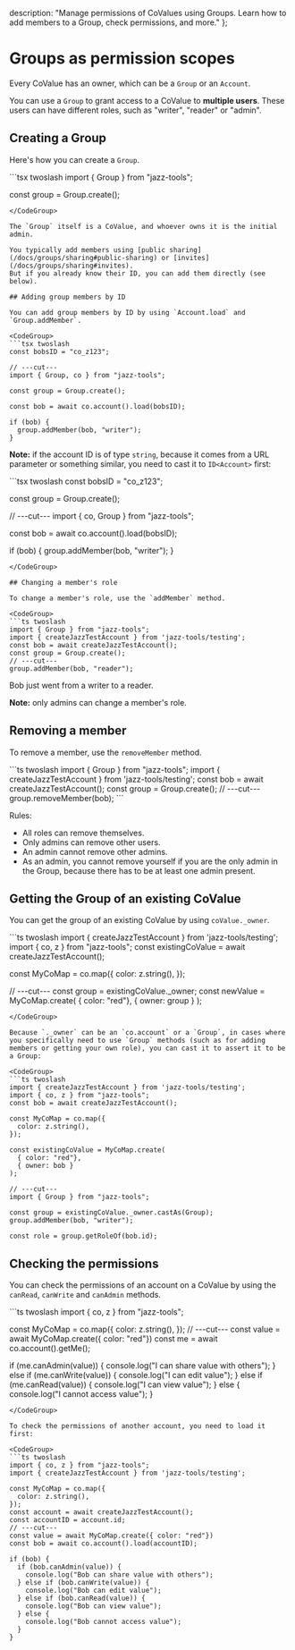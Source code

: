   description: "Manage permissions of CoValues using Groups. Learn how to add members to a Group, check permissions, and more."
};


# Groups as permission scopes

Every CoValue has an owner, which can be a `Group` or an `Account`.

You can use a `Group` to grant access to a CoValue to **multiple users**. These users can
have different roles, such as "writer", "reader" or "admin".

## Creating a Group

Here's how you can create a `Group`.

<CodeGroup>
```tsx twoslash
import { Group } from "jazz-tools";

const group = Group.create();
```
</CodeGroup>

The `Group` itself is a CoValue, and whoever owns it is the initial admin.

You typically add members using [public sharing](/docs/groups/sharing#public-sharing) or [invites](/docs/groups/sharing#invites).
But if you already know their ID, you can add them directly (see below).

## Adding group members by ID

You can add group members by ID by using `Account.load` and `Group.addMember`.

<CodeGroup>
```tsx twoslash
const bobsID = "co_z123";

// ---cut---
import { Group, co } from "jazz-tools";

const group = Group.create();

const bob = await co.account().load(bobsID);

if (bob) {
  group.addMember(bob, "writer");
}
```
</CodeGroup>

**Note:** if the account ID is of type `string`, because it comes from a URL parameter or something similar, you need to cast it to `ID<Account>` first:

<CodeGroup>
```tsx twoslash
const bobsID = "co_z123";

const group = Group.create();

// ---cut---
import { co, Group } from "jazz-tools";

const bob = await co.account().load(bobsID);

if (bob) {
  group.addMember(bob, "writer");
}
```
</CodeGroup>

## Changing a member's role

To change a member's role, use the `addMember` method.

<CodeGroup>
```ts twoslash
import { Group } from "jazz-tools";
import { createJazzTestAccount } from 'jazz-tools/testing';
const bob = await createJazzTestAccount();
const group = Group.create();
// ---cut---
group.addMember(bob, "reader");
```
</CodeGroup>

Bob just went from a writer to a reader.

**Note:** only admins can change a member's role.

## Removing a member

To remove a member, use the `removeMember` method.

<CodeGroup>
```ts twoslash
import { Group } from "jazz-tools";
import { createJazzTestAccount } from 'jazz-tools/testing';
const bob = await createJazzTestAccount();
const group = Group.create();
// ---cut---
group.removeMember(bob);
```
</CodeGroup>

Rules:
- All roles can remove themselves.
- Only admins can remove other users.
- An admin cannot remove other admins.
- As an admin, you cannot remove yourself if you are the only admin in the Group, because there has to be at least one admin present.

## Getting the Group of an existing CoValue

You can get the group of an existing CoValue by using `coValue._owner`.

<CodeGroup>
```ts twoslash
import { createJazzTestAccount } from 'jazz-tools/testing';
import { co, z } from "jazz-tools";
const existingCoValue = await createJazzTestAccount();

const MyCoMap = co.map({
  color: z.string(),
});

// ---cut---
const group = existingCoValue._owner;
const newValue = MyCoMap.create(
  { color: "red"},
  { owner: group }
);
```
</CodeGroup>

Because `._owner` can be an `co.account` or a `Group`, in cases where you specifically need to use `Group` methods (such as for adding members or getting your own role), you can cast it to assert it to be a Group:

<CodeGroup>
```ts twoslash
import { createJazzTestAccount } from 'jazz-tools/testing';
import { co, z } from "jazz-tools";
const bob = await createJazzTestAccount();

const MyCoMap = co.map({
  color: z.string(),
});

const existingCoValue = MyCoMap.create(
  { color: "red"},
  { owner: bob }
);

// ---cut---
import { Group } from "jazz-tools";

const group = existingCoValue._owner.castAs(Group);
group.addMember(bob, "writer");

const role = group.getRoleOf(bob.id);
```
</CodeGroup>

## Checking the permissions

You can check the permissions of an account on a CoValue by using the `canRead`, `canWrite` and `canAdmin` methods.

<CodeGroup>
```ts twoslash
import { co, z } from "jazz-tools";

const MyCoMap = co.map({
  color: z.string(),
});
// ---cut---
const value = await MyCoMap.create({ color: "red"})
const me = await co.account().getMe();

if (me.canAdmin(value)) {
  console.log("I can share value with others"); 
} else if (me.canWrite(value)) {
  console.log("I can edit value");
} else if (me.canRead(value)) {
  console.log("I can view value");
} else {
  console.log("I cannot access value");
}
```
</CodeGroup>

To check the permissions of another account, you need to load it first:

<CodeGroup>
```ts twoslash
import { co, z } from "jazz-tools";
import { createJazzTestAccount } from 'jazz-tools/testing';

const MyCoMap = co.map({
  color: z.string(),
});
const account = await createJazzTestAccount();
const accountID = account.id;
// ---cut---
const value = await MyCoMap.create({ color: "red"})
const bob = await co.account().load(accountID);

if (bob) {
  if (bob.canAdmin(value)) {
    console.log("Bob can share value with others");
  } else if (bob.canWrite(value)) {
    console.log("Bob can edit value");
  } else if (bob.canRead(value)) {
    console.log("Bob can view value");
  } else {
    console.log("Bob cannot access value");
  }
}
```
</CodeGroup>

